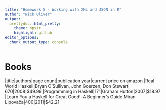 ```yaml
---
title: "Homework 5 - Working with XML and JSON in R"
author: "Nick Oliver"
output:
  prettydoc::html_pretty:
    theme: hpstr
    highlight: github
editor_options: 
  chunk_output_type: console
---
```


# Books 

|title|authors|page count|publication year|current price on amazon
|Real World Haskell|Bryan O'Sullivan, John Goerzen, Don Stewart| 670|2008|$49.99
|Programming in Haskell|171|Graham Hutton|2007|$18.97
|Learn You a Haskell for Great Good!: A Beginner's Guide|Miran Lipovača|400|2011|$42.21